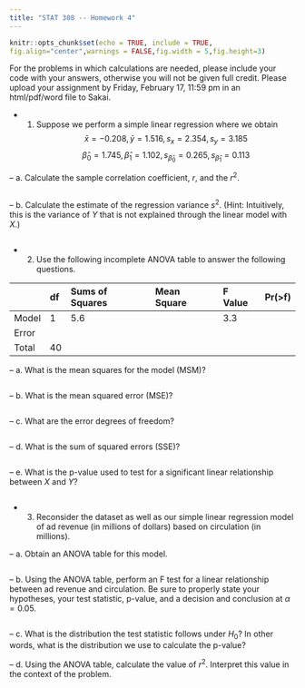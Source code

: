 ---
title: "STAT 308 -- Homework 4"
---

```{r setup, include=FALSE}
knitr::opts_chunk$set(echo = TRUE, include = TRUE,
fig.align="center",warnings = FALSE,fig.width = 5,fig.height=3)
```

For the problems in which calculations are needed, please include your \texttt{R} code with your answers, otherwise you will not be given full credit.  Please upload your assignment by Friday, February 17, 11:59 pm in an html/pdf/word file to Sakai.

- 1. Suppose we perform a simple linear regression where we obtain $$\bar{x} = -0.208, \bar{y} = 1.516, s_x = 2.354, s_y = 3.185$$ $$\hat{\beta}_0 = 1.745, \hat{\beta}_1 = 1.102,s_{\hat{\beta}_0} = 0.265, s_{\hat{\beta}_1} = 0.113$$

-- a. Calculate the sample correlation coefficient, $r$, and the $r^2$.
```{r}
```

-- b. Calculate the estimate of the regression variance $s^2$. (Hint: Intuitively, this is the variance of $Y$ that is not explained through the linear model with $X$.)
```{r}
```

- 2. Use the following incomplete ANOVA table to answer the following questions.

|     |df    |Sums of Squares  |Mean Square  |F Value  |Pr(>f)   |
|-----|:-----|:----------------|:------------|:--------|:--------|
|Model|1 | 5.6             | | 3.3 |  |
|Error||  | |         |         |
|Total|40| |             |         |         |   

\begin{table}[ht]
\centering
\begin{tabular}{lrrrrr}
  \hline
 & df & Sum Sq & Mean Sq & F value & Pr($>$F) \\ 
  \hline
Model & 1 & 5.6 & & 3.3 &  \\ 
  Error & &  &  &  &  \\ 
   \hline
   Total & 40 & & & & \\
\end{tabular}
\end{table}

-- a. What is the mean squares for the model (MSM)?
```{r}
```

-- b. What is the mean squared error (MSE)?
```{r}
```

-- c. What are the error degrees of freedom?
```{r}
```

-- d. What is the sum of squared errors (SSE)?
```{r}
```

-- e. What is the p-value used to test for a significant linear relationship between $X$ and $Y$?
```{r}
```

- 3. Reconsider the dataset \texttt{AdRevenue.csv} as well as our simple linear regression model of ad revenue (in millions of dollars) based on circulation (in millions).

-- a. Obtain an ANOVA table for this model.  
```{r}
```

-- b. Using the ANOVA table, perform an F test for a linear relationship between ad revenue and circulation.  Be sure to properly state your hypotheses, your test statistic, p-value, and a decision and conclusion at $\alpha = 0.05$.
```{r}
```

-- c. What is the distribution the test statistic follows under $H_0$?  In other words, what is the distribution we use to calculate the p-value?

-- d. Using the ANOVA table, calculate the value of $r^2$.  Interpret this value in the context of the problem.
```{r}
```


